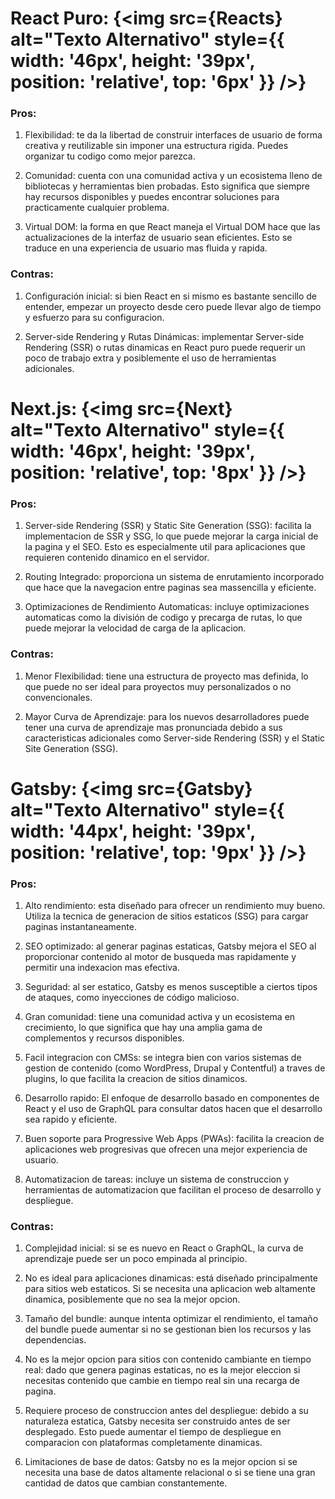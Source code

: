 
<Meta title="Comparativa Frameworks" />

<style jsx>{`
  body {
    font-family: monospace, sans-serif;
  }
`}</style>

# **React Puro:** {<img src={Reacts} alt="Texto Alternativo" style={{ width: '46px', height: '39px', position: 'relative', top: '6px' }} />} 

### Pros:

1. Flexibilidad: te da la libertad de construir interfaces de usuario de forma creativa y reutilizable sin imponer una estructura rigida. Puedes organizar tu codigo como mejor parezca.

2. Comunidad: cuenta con una comunidad activa y un ecosistema lleno de bibliotecas y herramientas bien probadas. Esto significa que siempre hay recursos disponibles y puedes encontrar soluciones para practicamente cualquier problema.

3. Virtual DOM: la forma en que React maneja el Virtual DOM hace que las actualizaciones de la interfaz de usuario sean eficientes. Esto se traduce en una experiencia de usuario mas fluida y rapida.

### Contras:

1. Configuración inicial: si bien React en si mismo es bastante sencillo de entender, empezar un proyecto desde cero puede llevar algo de tiempo y esfuerzo para su configuracion.

2. Server-side Rendering y Rutas Dinámicas: implementar Server-side Rendering (SSR) o rutas dinamicas en React puro puede requerir un poco de trabajo extra y posiblemente el uso de herramientas adicionales.



# **Next.js:** {<img src={Next} alt="Texto Alternativo" style={{ width: '46px', height: '39px', position: 'relative', top: '8px' }} />}

### Pros:

1. Server-side Rendering (SSR) y Static Site Generation (SSG): facilita la implementacion de SSR y SSG, lo que puede mejorar la carga inicial de la pagina y el SEO. Esto es especialmente util para aplicaciones que requieren contenido dinamico en el servidor.

2. Routing Integrado: proporciona un sistema de enrutamiento incorporado que hace que la navegacion entre paginas sea massencilla y eficiente.

3. Optimizaciones de Rendimiento Automaticas: incluye optimizaciones automaticas como la división de codigo y precarga de rutas, lo que puede mejorar la velocidad de carga de la aplicacion.

### Contras:

1. Menor Flexibilidad: tiene una estructura de proyecto mas definida, lo que puede no ser ideal para proyectos muy personalizados o no convencionales.

2. Mayor Curva de Aprendizaje: para los nuevos desarrolladores puede tener una curva de aprendizaje mas pronunciada debido a sus caracteristicas adicionales como Server-side Rendering (SSR) y el Static Site Generation (SSG).


# **Gatsby:** {<img src={Gatsby} alt="Texto Alternativo" style={{ width: '44px', height: '39px', position: 'relative', top: '9px' }} />}

### Pros:

1. Alto rendimiento: esta diseñado para ofrecer un rendimiento muy bueno. Utiliza la tecnica de generacion de sitios estaticos (SSG) para cargar paginas instantaneamente.

2. SEO optimizado: al generar paginas estaticas, Gatsby mejora el SEO al proporcionar contenido al motor de busqueda mas rapidamente y permitir una indexacion mas efectiva.

3. Seguridad: al ser estatico, Gatsby es menos susceptible a ciertos tipos de ataques, como inyecciones de código malicioso.

4. Gran comunidad: tiene una comunidad activa y un ecosistema en crecimiento, lo que significa que hay una amplia gama de complementos y recursos disponibles.

5. Facil integracion con CMSs: se integra bien con varios sistemas de gestion de contenido (como WordPress, Drupal y Contentful) a traves de plugins, lo que facilita la creacion de sitios dinamicos.

6. Desarrollo rapido: El enfoque de desarrollo basado en componentes de React y el uso de GraphQL para consultar datos hacen que el desarrollo sea rapido y eficiente.

7. Buen soporte para Progressive Web Apps (PWAs): facilita la creacion de aplicaciones web progresivas que ofrecen una mejor experiencia de usuario.

8. Automatizacion de tareas: incluye un sistema de construccion y herramientas de automatizacion que facilitan el proceso de desarrollo y despliegue.

### Contras:

1. Complejidad inicial: si se es nuevo en React o GraphQL, la curva de aprendizaje puede ser un poco empinada al principio.

2. No es ideal para aplicaciones dinamicas: está diseñado principalmente para sitios web estaticos. Si se necesita una aplicacion web altamente dinamica, posiblemente que no sea la mejor opcion.

3. Tamaño del bundle: aunque intenta optimizar el rendimiento, el tamaño del bundle puede aumentar si no se gestionan bien los recursos y las dependencias.

4. No es la mejor opcion para sitios con contenido cambiante en tiempo real: dado que genera paginas estaticas, no es la mejor eleccion si necesitas contenido que cambie en tiempo real sin una recarga de pagina.

5. Requiere proceso de construccion antes del despliegue: debido a su naturaleza estatica, Gatsby necesita ser construido antes de ser desplegado. Esto puede aumentar el tiempo de despliegue en comparacion con plataformas completamente dinamicas.

6. Limitaciones de base de datos: Gatsby no es la mejor opcion si se necesita una base de datos altamente relacional o si se tiene una gran cantidad de datos que cambian constantemente.